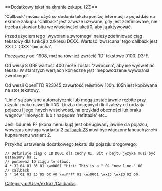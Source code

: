 <noinclude>{{pl/Development/NewGRF/inne strony|en=newgrf-specs.tt-wiki.net/wiki/Callback:_Additional_text_in_purchase_screen|pl=pl/Development/NewGRF/NFO Specs/Callback/Additional text in purchase screen}}
</noinclude>==<span id="Additional_text_in_purchase_screen_(23)"></span><span title="Additional text in purchase screen (23)" id="Additional_text_in_purchase_screen_.2823.29">Dodatkowy tekst na ekranie zakupu (23)</span>==

<span title="Wywołanie zwrotne">'Callback'</span> można użyć do dodania tekstu poniżej informacji o pojeździe na ekranie zakupu. <span title="Wywołanie zwrotne">'Callback'</span> jest zawsze używane, gdy jest zdefiniowane, nie trzeba ustawiać bitu we właściwości akcji 0, aby ją aktywować.

Przed użyciem tego <span title=callback>'wywołania zwrotnego'</span> należy zdefiniować ciąg tekstowy dla funkcji z zakresu D0XX. Wartość <span title=return>'zwracana'</span> tego callback jest XX ID D0XX <span title=string>'łańcucha'</span>. 

Począwszy od r1908, można również zwrócić <span title=identyfikatory>'ID'</span> tekstowe D100..D3FF.

{{pl/Development/NewGRF/grfFrom|8}} Od wersji 8 GRF wartość 400 może zostać <span title=returned >'zwrócona'</span>, aby nie wyświetlać tekstu. W starszych wersjach konieczne jest <span title='fail the callback'>'niepowodzenie wywołania zwrotnego'</span>.

{{pl/Development/NewGRF/ottdp|1.2|no|ottdrev=r23045}} Od wersji OpenTTD R23045 zawartość rejestrów 100h..105h jest kopiowana na stos tekstowy.


<span title=Lines>'Linie'</span> są zawijane automatycznie lub mogą zostać jawnie rozbite przy użyciu znaku nowej linii 0D. Liczba dostępnych linii zależy od rodzaju pojazdu i jego innych właściwości, na przykład obecności lub braku wagnów 'liniowych' lub z napędem <span title='przystosowanych do'>'refittable' etc.. 

Jeśli ładunek FF (ikona menu kup) jest obsługiwany jawnie dla pojazdu, wówczas obsługa wariantu 2  [[pl/Development/NewGRF/NFO Specs/Callback/Main Page#additional-text-in-purchase-screen-23 |callback 23]] musi być włączony łańcuch <small>''(chain)''</small> kupna menu wariant 2.


Przykład ustawienia dodatkowego tekstu dla pojazdu drogowego:

 // Definiuje ciąg o ID D001 dla cechy 01. Bit 7 bajtu języka musi być ustawiony na 1,<br>// ponieważ ID ciągu to słowo.
 4 * 32 04 01 83 01 \wxD001 "Hint: This is a " 0D "new line." 00
 // callback
 5 * 14 02 01 10 85 0C 00 \wxFFFF 01 \wx8001 \wx23 \wx23 02 00

<!--[[Category:Callbacks]]-->[[Category:pl/User/extrazi/Callbacks]]